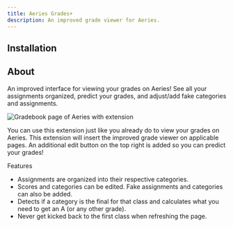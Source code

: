```yaml
---
title: Aeries Grades+
description: An improved grade viewer for Aeries.
---
```



## Installation

<LinkCard
    title="Chrome"
    description="Install from Chrome Web Store"
    href="https://chromewebstore.google.com/detail/aeries-grades+/edeaoofdafgcngkmimhfmhflcinfngap?hl=en-US"
/>
<LinkCard
    title="Firefox"
    description="Install from ahsengineering.org"
    href="/extension/380ec7e640a64709874c-0.4.2.xpi"
/>

## About

An improved interface for viewing your grades on Aeries! See all your assignments organized, predict your grades, and adjust/add fake categories and assignments.

![Gradebook page of Aeries with extension](../../assets/grades/main.png)

You can use this extension just like you already do to view your grades on Aeries. This extension will insert the improved grade viewer on applicable pages. An additional edit button on the top right is added so you can predict your grades!

Features

- Assignments are organized into their respective categories.
- Scores and categories can be edited. Fake assignments and categories can also be added.
- Detects if a category is the final for that class and calculates what you need to get an A (or any other grade).
- Never get kicked back to the first class when refreshing the page.

<LinkCard
    title="Source Code"
    href="https://github.com/EpicPizza/AeriesGrades"
/>
<LinkCard
    title="Privacy Policy"
    href="/aeries/privacy-policy"
/>
<LinkCard
    title="Questions, Feedback, or Issues"
    href="https://docs.google.com/forms/d/e/1FAIpQLScMri2JCO1lXSXup-gbzKg-5OaOeiDh8e_R09Zh0EU8z7J8qg/viewform"
/>